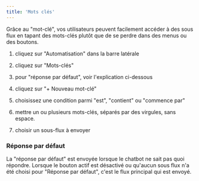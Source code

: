 ```yaml
---
title: 'Mots clés'
---
```

Grâce au "mot-clé", vos utilisateurs peuvent facilement accéder à des sous flux en tapant des mots-clés plutôt que de se perdre dans des menus ou des boutons.

1. cliquez sur "Automatisation" dans la barre latérale

2. cliquez sur "Mots-clés"

3. pour "réponse par défaut", voir l'explication ci-dessous

4. cliquez sur "+ Nouveau mot-clé"

5. choisissez une condition parmi "est", "contient" ou "commence par"

6. mettre un ou plusieurs mots-clés, séparés par des virgules, sans espace.

7. choisir un sous-flux à envoyer

### Réponse par défaut
La "réponse par défaut" est envoyée lorsque le chatbot ne sait pas quoi répondre. Lorsque le bouton actif est désactivé ou qu'aucun sous flux n'a été choisi pour "Réponse par défaut", c'est le flux principal qui est envoyé.